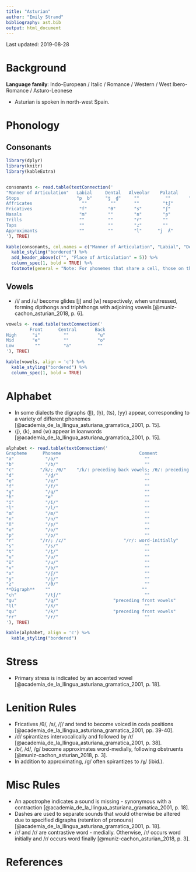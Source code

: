 ```yaml
---
title: "Asturian"
author: "Emily Strand"
bibliography: ast.bib
output: html_document
---
```


Last updated: 2019-08-28

# Background

**Language family**: Indo-European / Italic / Romance / Western / West Ibero-Romance / Asturo-Leonese

* Asturian is spoken in north-west Spain.

# Phonology

## Consonants

```r

library(dplyr)
library(knitr)
library(kableExtra)


consonants <- read.table(textConnection('
"Manner of Articulation"   Labial     Dental   Alveolar    Palatal     Velar   
Stops                      "p  b"     "t̪  d̪"     ""          ""       "k  ɡ"
Affricates                   ""         ""       ""         "tʃ"        ""
Fricatives                  "f"        "θ"       "s"        "ʃ"         ""
Nasals                      "m"        ""        "n"        "ɲ"         ""
Trills                      ""         ""        "r"        ""          ""
Taps                        ""         ""        "ɾ"        ""          ""
Approximants                ""         ""        "l"      "j  ʎ"        ""
'), TRUE)

kable(consonants, col.names = c("Manner of Articulation", "Labial", "Dental", "Alveolar", "Palatal", "Velar"), align = 'c') %>%
  kable_styling("bordered") %>%
  add_header_above(c("", "Place of Articulation" = 5)) %>%
  column_spec(1, bold = TRUE) %>%
  footnote(general = "Note: For phonemes that share a cell, those on the left are voiceless and those on the right are voiced. Both palatal approximants are voiced, but the one on the right is lateral.", general_title = "")
```


## Vowels

* /i/ and /u/ become glides [j] and [w] respectively, when unstressed, forming dipthongs and triphthongs with adjoining vowels [@muniz-cachon_asturian_2018, p. 6].

```r

vowels <- read.table(textConnection('
         Front      Central       Back
High      "i"         ""           "u"
Mid       "e"         ""           "o"
Low        ""         "a"          ""
'), TRUE)

kable(vowels, align = 'c') %>%
  kable_styling("bordered") %>%
  column_spec(1, bold = TRUE)
```    

# Alphabet

* In some dialects the digraphs ⟨ḷḷ⟩, ⟨ḥ⟩, ⟨ts⟩, ⟨yy⟩ appear, corresponding to a variety of different phonemes [@academia_de_la_llingua_asturiana_gramatica_2001, p. 15].  
* ⟨j⟩, ⟨k⟩, and ⟨w⟩ appear in loanwords [@academia_de_la_llingua_asturiana_gramatica_2001, p. 15].   


```r

alphabet <- read.table(textConnection('
Grapheme      Phoneme                              Comment
"a"            "/a/"                                 ""
"b"            "/b/"                                 ""
"c"          "/k/; /θ/"    "/k/: preceding back vowels; /θ/: preceding front vowels"    
"d"            "/d̪/"                                 ""
"e"            "/e/"                                 ""
"f"            "/f/"                                 ""
"g"            "/ɡ/"                                 ""
"h"            "∅"                                   ""
"i"            "/i/"                                 ""
"l"            "/l/"                                 ""
"m"            "/m/"                                 ""
"n"            "/n/"                                 ""
"ñ"            "/ɲ/"                                 ""
"o"            "/o/"                                 ""
"p"            "/p/"                                 ""
"r"          "/r/; /ɾ/"                      "/r/: word-initially"    
"s"            "/s/"                                 ""
"t"            "/t̪/"                                 ""
"u"            "/u/"                                 ""
"ü"            "/u/"                                 ""
"v"            "/b/"                                 ""
"x"            "/ʃ/"                                 ""
"y"            "/j/"                                 ""
"z"            "/θ/"                                 ""
**Digraph**    ""                                   ""
"ch"           "/tʃ/"                                ""                          
"gu"           "/ɡ/"                     "preceding front vowels"
"ll"           "/ʎ/"                                 ""
"qu"           "/k/"                     "preceding front vowels"
"rr"           "/r/"                                 ""
'), TRUE)

kable(alphabet, align = 'c') %>%
  kable_styling("bordered")
```

# Stress

* Primary stress is indicated by an accented vowel [@academia_de_la_llingua_asturiana_gramatica_2001, p. 18].  

# Lenition Rules

* Fricatives /θ/, /s/, /ʃ/ and tend to become voiced in coda positions [@academia_de_la_llingua_asturiana_gramatica_2001, pp. 39-40].  
* /d/ spirantizes intervocalically and followed by /r/ [@academia_de_la_llingua_asturiana_gramatica_2001, p. 38].  
* /b/, /d/, /ɡ/ become approximates word-medially, following obstruents [@muniz-cachon_asturian_2018, p. 3].    
* In addition to approximating, /ɡ/ often spirantizes to /ɣ/ (ibid.).  

# Misc Rules

* An apostrophe indicates a sound is missing - synonymous with a contraction [@academia_de_la_llingua_asturiana_gramatica_2001, p. 18].  
* Dashes are used to separate sounds that would otherwise be altered due to specified digraphs (retention of pronouns) [@academia_de_la_llingua_asturiana_gramatica_2001, p. 18].  
* /r/ and /ɾ/ are contrastive word - medially. Otherwise, /r/ occurs word initially and /ɾ/ occurs word finally [@muniz-cachon_asturian_2018, p. 3].  

# References
